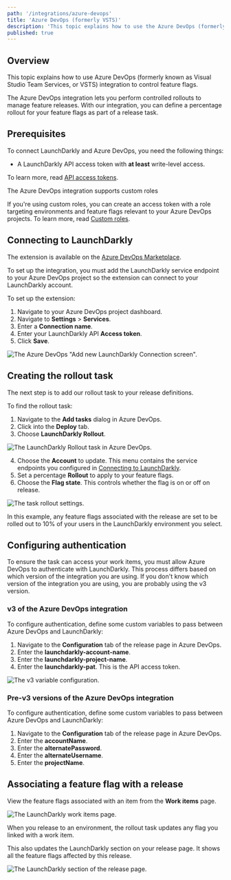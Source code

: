 ```yaml
---
path: '/integrations/azure-devops'
title: 'Azure DevOps (formerly VSTS)'
description: 'This topic explains how to use the Azure DevOps (formerly VSTS) integration to control feature flags.'
published: true
---
```


## Overview

This topic explains how to use Azure DevOps (formerly known as Visual Studio Team Services, or VSTS) integration to control feature flags.

The Azure DevOps integration lets you perform controlled rollouts to manage feature releases. With our integration, you can define a percentage rollout for your feature flags as part of a release task.

## Prerequisites

To connect LaunchDarkly and Azure DevOps, you need the following things:

- A LaunchDarkly API access token with **at least** write-level access.

To learn more, read [API access tokens](/home/account-security/api-access-tokens).

<Callout intent="info">
  <CalloutTitle>The Azure DevOps integration supports custom roles</CalloutTitle>
  <CalloutDescription>

If you're using custom roles, you can create an access token with a role targeting environments and feature flags
relevant to your Azure DevOps projects. To learn more, read [Custom roles](/home/account-security/custom-roles/).

  </CalloutDescription>
</Callout> 

## Connecting to LaunchDarkly

The extension is available on the [Azure DevOps Marketplace](https://marketplace.visualstudio.com/items?itemName=launchdarkly.launchdarkly-extension).

To set up the integration, you must add the LaunchDarkly service endpoint to your Azure DevOps project so the extension can connect to your LaunchDarkly account.

To set up the extension:

1. Navigate to your Azure DevOps project dashboard.
2. Navigate to **Settings** > **Services**.
3. Enter a **Connection name**.
4. Enter your LaunchDarkly API **Access token**.
5. Click **Save**.

![The Azure DevOps "Add new LaunchDarkly Connection screen".](../images/azuredevops-add-connection.png) 


## Creating the rollout task

The next step is to add our rollout task to your release definitions.

To find the rollout task:

1. Navigate to the **Add tasks** dialog in Azure DevOps.
2. Click into the **Deploy** tab.
3. Choose **LaunchDarkly Rollout**.

![The LaunchDarkly Rollout task in Azure DevOps.](../images/azuredevops-ld-rollout.png) 


4. Choose the **Account** to update. This menu contains the service endpoints you configured in [Connecting to LaunchDarkly](#connecting-to-launchdarkly).
5. Set a percentage **Rollout** to apply to your feature flags.
6. Choose the **Flag state**. This controls whether the flag is on or off on release.

![The task rollout settings.](../images/azuredevops-controlled-rollout.png) 


In this example, any feature flags associated with the release are set to be rolled out to 10% of your users in the LaunchDarkly environment you select.

## Configuring authentication

To ensure the task can access your work items, you must allow Azure DevOps to authenticate with LaunchDarkly. This process differs based on which version of the integration you are using. If you don't know which version of the integration you are using, you are probably using the v3 version.

### v3 of the Azure DevOps integration

To configure authentication, define some custom variables to pass between Azure DevOps and LaunchDarkly:

1. Navigate to the **Configuration** tab of the release page in Azure DevOps.
2. Enter the **launchdarkly-account-name**.
3. Enter the **launchdarkly-project-name**.
4. Enter the **launchdarkly-pat**. This is the API access token.

![The v3 variable configuration.](../images/azuredevops-variables.png) 


### Pre-v3 versions of the Azure DevOps integration

To configure authentication, define some custom variables to pass between Azure DevOps and LaunchDarkly:

1. Navigate to the **Configuration** tab of the release page in Azure DevOps.
2. Enter the **accountName**.
3. Enter the **alternatePassword**.
4. Enter the **alternateUsername**.
5. Enter the **projectName**.

## Associating a feature flag with a release

View the feature flags associated with an item from the **Work items** page.

![The LaunchDarkly work items page.](../images/azuredevops-ld-work-items.png) 


When you release to an environment, the rollout task updates any flag you linked with a work item.

This also updates the LaunchDarkly section on your release page. It shows all the feature flags affected by this release.

![The LaunchDarkly section of the release page.](../images/azuredevops-ld-release-page.png) 

